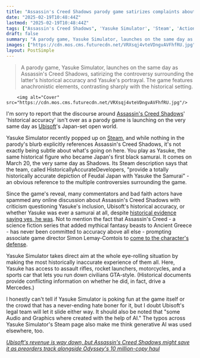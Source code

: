 ```yaml
---
title: "Assassin's Creed Shadows parody game satirizes complaints about historical accuracy by giving Yasuke an assault rifle and sports car"
date: "2025-02-19T10:48:44Z"
lastmod: "2025-02-19T10:48:44Z"
tags: ["Assassin's Creed Shadows", 'Yasuke Simulator', 'Steam', 'Action-Adventure', 'Open-World', 'Parody', 'Ubisoft']
draft: false
summary: "A parody game, Yasuke Simulator, launches on the same day as Assassin's Creed Shadows, satirizing the controversy surrounding the latter's historical accuracy and Yasuke's portrayal.  The game features anachronistic elements, contrasting sharply with the historical setting."
images: ["https://cdn.mos.cms.futurecdn.net/VRXsqj4vteVDngvAVFhfRU.jpg"]
layout: PostSimple
---
```

> A parody game, Yasuke Simulator, launches on the same day as Assassin's Creed Shadows, satirizing the controversy surrounding the latter's historical accuracy and Yasuke's portrayal.  The game features anachronistic elements, contrasting sharply with the historical setting.


        <img alt="Cover" src="https://cdn.mos.cms.futurecdn.net/VRXsqj4vteVDngvAVFhfRU.jpg"/>
        
I'm sorry to report that the discourse around [Assassin's Creed Shadows](https://www.gamesradar.com/assassins-creed-shadows-guide/)' 'historical accuracy' isn't over as a parody game is launching on the very same day as [Ubisoft](https://www.gamesradar.com/tag/ubisoft/)'s Japan-set open world.

Yasuke Simulator recently popped up on [Steam](https://store.steampowered.com/app/3272300/Yasuke_Simulator/), and while nothing in the parody's blurb explicitly references Assassin's Creed Shadows, it's not exactly being subtle about what's going on here. You play as Yasuke, the same historical figure who became Japan's first black samurai. It comes on March 20, the very same day as Shadows. Its Steam description says that the team, called HistoricallyAccurateDevelopers, "provide a totally historically accurate depiction of Feudal Japan with Yasuke the Samurai" - an obvious reference to the multiple controversies surrounding the game.

Since the game's reveal, many commentators and bad faith actors have spammed any online discussion about Assassin's Creed Shadows with criticism questioning Yasuke's inclusion, Ubisoft's historical accuracy, or whether Yasuke was ever a samurai at all, despite [historical evidence saying yes, he was](https://www.gamesradar.com/games/assassin-s-creed/who-is-assassins-creed-shadows-protagonist-yasuke-the-history-behind-the-first-black-samurai-explained/). Not to mention the fact that Assassin's Creed - a science fiction series that added mythical fantasy beasts to Ancient Greece - has never been committed to accuracy above all else - prompting associate game director Simon Lemay-Comtois to [come to the character's defense](https://www.gamesradar.com/games/assassin-s-creed/assassins-creed-shadows-director-defends-yasukes-inclusion-in-the-game-from-noise-online-we-know-why-yasuke-is-in-the-game-we-know-how-he-fits/).

Yasuke Simulator takes direct aim at the whole eye-rolling situation by making the most historically inaccurate experience of them all. Here, Yasuke has access to assault rifles, rocket launchers, motorcycles, and a sports car that lets you run down civilians GTA-style. (Historical documents provide conflicting information on whether he did, in fact, drive a Mercedes.)

I honestly can't tell if Yasuke Simulator is poking fun at the game itself or the crowd that has a never-ending hate boner for it, but I doubt Ubisoft's legal team will let it slide either way. It should also be noted that "some Audio and Graphics where created with the help of AI." The typos across Yasuke Simulator's Steam page also make me think generative AI was used elsewhere, too.

[<em>Ubisoft's revenue is way down, but Assassin's Creed Shadows might save it as preorders track alongside Odyssey's 10 million-copy haul</em>](https://www.gamesradar.com/games/assassin-s-creed/ubisofts-revenue-is-way-down-but-assassins-creed-shadows-might-save-it-as-preorders-track-alongside-odysseys-10-million-copy-haul/)
        